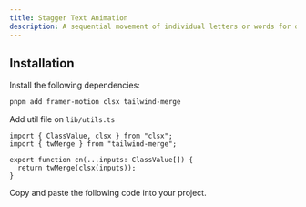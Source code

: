 ```yaml
---
title: Stagger Text Animation
description: A sequential movement of individual letters or words for dynamic visual effects.
---
```


<ComponentPreview
  name="text-stagger-demo"
  className="[&_.preview>[data-orientation=vertical]]:sm:max-w-[70%]"
/>

## Installation






<Steps>

<Step>Install the following dependencies:</Step>

```bash
pnpm add framer-motion clsx tailwind-merge
```

<Step>Add util file on `lib/utils.ts`</Step>

```tsx
import { ClassValue, clsx } from "clsx";
import { twMerge } from "tailwind-merge";

export function cn(...inputs: ClassValue[]) {
  return twMerge(clsx(inputs));
}
```

<Step>Copy and paste the following code into your project.</Step>

<ComponentSource name="text-stagger" />

</Steps>
